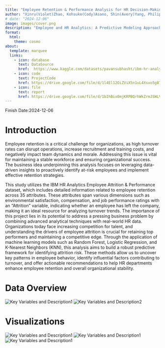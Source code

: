 ```yaml
---
title: "Employee Retention & Performance Analysis for HR Decision-Making"
author: "Xinru(Violet)Zhao, Kohsuke(Cody)Asano, Shin(Avery)Yang, Philip Tong, Pratiksha Gund"
# date: "2024-12-06"
image: images/cover.png
description: "Employee and HR Analytics: A Predictive Modeling Approach on Attrition"
format:
  html:
    theme: cosmo
about:
  template: marquee
  links:
    - icon: database
      text: DataSource
      href:  https://www.kaggle.com/datasets/pavansubhasht/ibm-hr-analytics-attrition-dataset
    - icon: code
      text: ProjectCode
      href: https://drive.google.com/file/d/1l4El12OiZViX5n1uL4Xsvo5g8Tke1AgS/view?usp=sharing
    - icon: file
      text: report
      href: https://drive.google.com/file/d/1bIhBix0mjKRPBQrhWkZrmJSWLVb_AxtC/view?usp=sharing
---
```

Finish Date:2024-12-06

# Introduction

Employee retention is a critical challenge for organizations, as high turnover rates can disrupt operations, increase recruitment and training costs, and negatively impact team dynamics and morale. Addressing this issue is vital for maintaining a stable workforce and ensuring organizational success. The business idea underpinning this analysis focuses on leveraging data-driven insights to proactively identify at-risk employees and implement effective retention strategies. 

This study utilizes the IBM HR Analytics Employee Attrition & Performance dataset, which includes detailed information related to employee retention across 35 attributes. These attributes span various dimensions such as environmental satisfaction, compensation, and job performance ratings with an “Attrition” variable, indicating whether an employee has left the company, making it an ideal resource for analyzing turnover trends. The importance of this project lies in its potential to address a pressing business problem by combining advanced analytical techniques with real-world HR data. Organizations today face increasing competition for talent, and understanding the drivers of employee attrition is crucial for retaining top performers and maintaining a competitive edge. Through the application of machine learning models such as Random Forest, Logistic Regression, and K-Nearest Neighbors (KNN), this analysis aims to build a robust predictive framework for identifying attrition risk. These methods allow us to uncover key patterns in employee behavior, identify influential factors contributing to turnover, and offer actionable recommendations to help HR departments enhance employee retention and overall organizational stability.


# Data Overview

![Key Variables and Description1](images/description1.png)
![Key Variables and Description2](images/description2.png)

# Visualizations

![Key Variables and Description1](images/H1.png)
![Key Variables and Description1](images/H2.png)
![Key Variables and Description1](images/H3.png)





